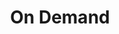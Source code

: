 ---
title: On Demand
description: Livepeer's On Demand Feature
metaTitle: Video NFTs - Livepeer Studio
metaDescription: Livepeer's On Demand documentation
---